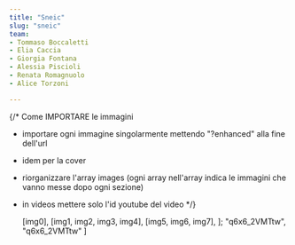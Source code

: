 ```yaml
---
title: "Sneic"
slug: "sneic"
team:
- Tommaso Boccaletti
- Elia Caccia
- Giorgia Fontana
- Alessia Piscioli
- Renata Romagnuolo
- Alice Torzoni

---
```




{/* Come IMPORTARE le immagini

- importare ogni immagine singolarmente mettendo "?enhanced" alla fine dell'url
- idem per la cover
- riorganizzare l'array images (ogni array nell'array indica le immagini che vanno messe dopo ogni sezione)
- in videos mettere solo l'id youtube del video 
*/}



  [img0],
  [img1, img2, img3, img4],
  [img5, img6, img7],
];
  "q6x6_2VMTtw",
  "q6x6_2VMTtw"
]
